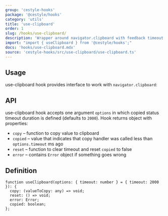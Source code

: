 ```yaml
---
group: 'cestyle-hooks'
package: '@cestyle/hooks'
category: 'utils'
title: 'use-clipboard'
order: 1
slug: /hooks/use-clipboard/
description: 'Wrapper around navigator.clipboard with feedback timeout'
import: "import { useClipboard } from '@cestyle/hooks';"
docs: 'hooks/use-clipboard.mdx'
source: 'cestyle-hooks/src/use-clipboard/use-clipboard.ts'
---
```



## Usage

use-clipboard hook provides interface to work with `navigator.clipboard`:

<Demo data={HooksDemos.useClipboardDemo} />

## API

use-clipboard hook accepts one argument `options` in which copied status timeout duration is defined (defaults to `2000`).
Hook returns object with properties:

- `copy` – function to copy value to clipboard
- `copied` – value that indicates that copy handler was called less than `options.timeout` ms ago
- `reset` – function to clear timeout and reset `copied` to false
- `error` – contains `Error` object if something goes wrong

## Definition

```tsx
function useClipboard(options: { timeout: number } = { timeout: 2000 }): {
  copy: (valueToCopy: any) => void;
  reset: () => void;
  error: Error;
  copied: boolean;
};
```
